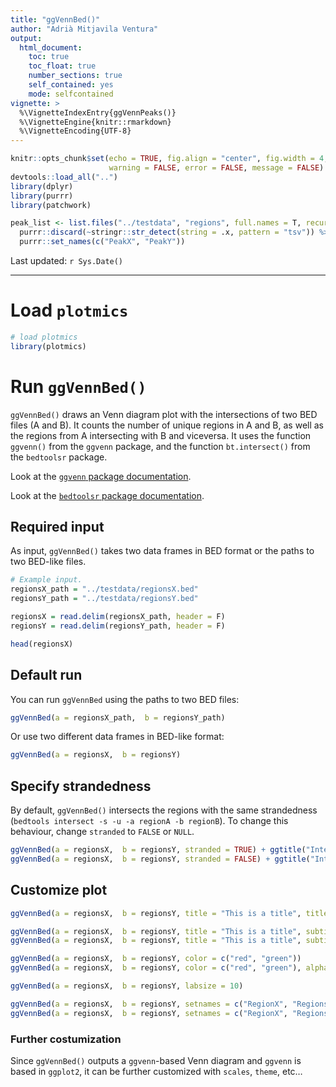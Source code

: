 ```yaml
---
title: "ggVennBed()"
author: "Adrià Mitjavila Ventura"
output:
  html_document:
    toc: true
    toc_float: true
    number_sections: true
    self_contained: yes
    mode: selfcontained
vignette: >
  %\VignetteIndexEntry{ggVennPeaks()}
  %\VignetteEngine{knitr::rmarkdown}
  %\VignetteEncoding{UTF-8}
---
```


```r
knitr::opts_chunk$set(echo = TRUE, fig.align = "center", fig.width = 4, fig.height = 4, 
                      warning = FALSE, error = FALSE, message = FALSE)
devtools::load_all("..")
library(dplyr)
library(purrr)
library(patchwork)

peak_list <- list.files("../testdata", "regions", full.names = T, recursive = T) %>%
  purrr::discard(~stringr::str_detect(string = .x, pattern = "tsv")) %>%
  purrr::set_names(c("PeakX", "PeakY")) 
```

Last updated: `r Sys.Date()`

***

# Load `plotmics`

```r
# load plotmics
library(plotmics)
```

# Run `ggVennBed()`

`ggVennBed()` draws an Venn diagram plot with the intersections of two BED files (A and B). It counts the number of unique regions in A and B, as well as the regions from A intersecting with B and viceversa. It uses the function `ggvenn()` from the `ggvenn` package, and the function `bt.intersect()` from the `bedtoolsr` package.

Look at the [`ggvenn` package documentation](https://github.com/yanlinlin82/ggvenn).

Look at the [`bedtoolsr` package documentation](https://github.com/PhanstielLab/bedtoolsr).

## Required input

As input, `ggVennBed()` takes two data frames in BED format or the paths to two BED-like files.

```r
# Example input. 
regionsX_path = "../testdata/regionsX.bed"
regionsY_path = "../testdata/regionsY.bed"

regionsX = read.delim(regionsX_path, header = F)
regionsY = read.delim(regionsY_path, header = F)

head(regionsX)
```

## Default run

You can run `ggVennBed` using the paths to two BED files:

```r
ggVennBed(a = regionsX_path,  b = regionsY_path)
```

Or use two different data frames in BED-like format:

```r
ggVennBed(a = regionsX,  b = regionsY)
```

## Specify strandedness

By default, `ggVennBed()` intersects the regions with the same strandedness (`bedtools intersect -s -u -a regionA -b regionB`). To change this behaviour, change `stranded` to `FALSE` or `NULL`.

```r
ggVennBed(a = regionsX,  b = regionsY, stranded = TRUE) + ggtitle("Intersection with the same strandednes") +
ggVennBed(a = regionsX,  b = regionsY, stranded = FALSE) + ggtitle("Intersection regardless the strand")
```

## Customize plot

```r
ggVennBed(a = regionsX,  b = regionsY, title = "This is a title", title_size = 15, title_face = "bold")

ggVennBed(a = regionsX,  b = regionsY, title = "This is a title", subtitle = "This is a subtitle")
ggVennBed(a = regionsX,  b = regionsY, title = "This is a title", subtitle = "This is a subtitle", subtitle_size = 15, subtitle_face = "bold")

ggVennBed(a = regionsX,  b = regionsY, color = c("red", "green"))
ggVennBed(a = regionsX,  b = regionsY, color = c("red", "green"), alpha = 0.2)

ggVennBed(a = regionsX,  b = regionsY, labsize = 10)

ggVennBed(a = regionsX,  b = regionsY, setnames = c("RegionX", "RegionsY"))
ggVennBed(a = regionsX,  b = regionsY, setnames = c("RegionX", "RegionsY"), namesize = 10)

```


### Further costumization

Since `ggVennBed()` outputs a `ggvenn`-based Venn diagram and `ggvenn` is based in `ggplot2`, it can be further customized with `scales`, `theme`, etc...
